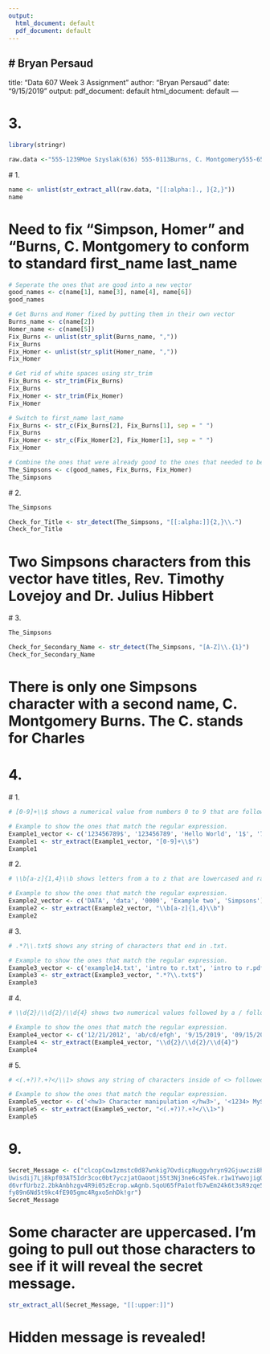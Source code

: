 ---
output:
  html_document: default
  pdf_document: default
---
# Bryan Persaud
---
title: "Data 607 Week 3 Assignment"
author: "Bryan Persaud"
date: "9/15/2019"
output:
  pdf_document: default
  html_document: default
---

# 3.
```{r}
library(stringr)
```

```{r}
raw.data <-"555-1239Moe Szyslak(636) 555-0113Burns, C. Montgomery555-6542Rev. Timothy Lovejoy555 8904Ned Flanders636-555-3226Simpson, Homer5553642Dr. Julius Hibbert"
```
  # 1.
```{r}
name <- unlist(str_extract_all(raw.data, "[[:alpha:]., ]{2,}"))
name
```
# Need to fix "Simpson, Homer" and "Burns, C. Montgomery to conform to standard first_name last_name
```{r}
# Seperate the ones that are good into a new vector
good_names <- c(name[1], name[3], name[4], name[6])
good_names
```
```{r}
# Get Burns and Homer fixed by putting them in their own vector
Burns_name <- c(name[2])
Homer_name <- c(name[5])
Fix_Burns <- unlist(str_split(Burns_name, ",")) 
Fix_Burns
Fix_Homer <- unlist(str_split(Homer_name, ","))
Fix_Homer
```
```{r}
# Get rid of white spaces using str_trim
Fix_Burns <- str_trim(Fix_Burns)
Fix_Burns
Fix_Homer <- str_trim(Fix_Homer)
Fix_Homer
```
```{r}
# Switch to first_name last_name
Fix_Burns <- str_c(Fix_Burns[2], Fix_Burns[1], sep = " ")
Fix_Burns
Fix_Homer <- str_c(Fix_Homer[2], Fix_Homer[1], sep = " ")
Fix_Homer
```
```{r}
# Combine the ones that were already good to the ones that needed to be fixed into a new vector
The_Simpsons <- c(good_names, Fix_Burns, Fix_Homer)
The_Simpsons
```

  # 2.
```{r}
The_Simpsons
```

```{r}
Check_for_Title <- str_detect(The_Simpsons, "[[:alpha:]]{2,}\\.")
Check_for_Title
```
# Two Simpsons characters from this vector have titles, Rev. Timothy Lovejoy and Dr. Julius Hibbert

  # 3.
```{r}
The_Simpsons
```

```{r}
Check_for_Secondary_Name <- str_detect(The_Simpsons, "[A-Z]\\.{1}")
Check_for_Secondary_Name
```
# There is only one Simpsons character with a second name, C. Montgomery Burns. The C. stands for Charles 

# 4.

  # 1. 
```{r}
# [0-9]+\\$ shows a numerical value from numbers 0 to 9 that are followed by a $.

# Example to show the ones that match the regular expression.
Example1_vector <- c('123456789$', '123456789', 'Hello World', '1$', '789$')
Example1 <- str_extract(Example1_vector, "[0-9]+\\$")
Example1
```

  # 2.
```{r}
# \\b[a-z]{1,4}\\b shows letters from a to z that are lowercased and range from length 1 to 4.

# Example to show the ones that match the regular expression. 
Example2_vector <- c('DATA', 'data', '0000', 'Example two', 'Simpsons')
Example2 <- str_extract(Example2_vector, "\\b[a-z]{1,4}\\b")
Example2
```

  # 3.
```{r}
# .*?\\.txt$ shows any string of characters that end in .txt.

# Example to show the ones that match the regular expression.
Example3_vector <- c('example14.txt', 'intro to r.txt', 'intro to r.pdf', '123456789.txt', 'vector')
Example3 <- str_extract(Example3_vector, ".*?\\.txt$")
Example3
```

  # 4.
```{r}
# \\d{2}/\\d{2}/\\d{4} shows two numerical values followed by a / followed by two more numerical values followed by another / followed by four more numerical values. It basically shows a date format of ##/##/####.

# Example to show the ones that match the regular expression.
Example4_vector <- c('12/21/2012', 'ab/cd/efgh', '9/15/2019', '09/15/2019', '07/04/1776')
Example4 <- str_extract(Example4_vector, "\\d{2}/\\d{2}/\\d{4}")
Example4
```

  # 5.
```{r}
# <(.+?)?.+?</\\1> shows any string of characters inside of <> followed by more string of characters followed by another string of characters inside of <> but with a / inside of <>.

# Example to show the ones that match the regular expression.
Example5_vector <- c('<hw3> Character manipulation </hw3>', '<1234> MySQL<1234>', '<another> Example <another>', '<title> How to code using R </title>')
Example5 <- str_extract(Example5_vector, "<(.+?)?.+?</\\1>")
Example5
```

# 9.
```{r}
Secret_Message <- c("clcopCow1zmstc0d87wnkig7OvdicpNuggvhryn92Gjuwczi8hqrfpRxs5Aj5dwpn0Tanwo
Uwisdij7Lj8kpf03AT5Idr3coc0bt7yczjatOaootj55t3Nj3ne6c4Sfek.r1w1YwwojigO
d6vrfUrbz2.2bkAnbhzgv4R9i05zEcrop.wAgnb.SqoU65fPa1otfb7wEm24k6t3sR9zqe5
fy89n6Nd5t9kc4fE905gmc4Rgxo5nhDk!gr")
Secret_Message
```
# Some character are uppercased. I'm going to pull out those characters to see if it will reveal the secret message.
```{r}
str_extract_all(Secret_Message, "[[:upper:]]")
```
# Hidden message is revealed!

